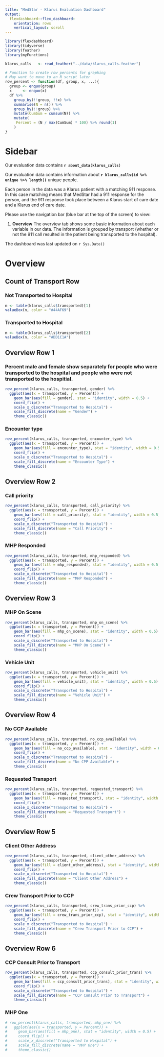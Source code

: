 ```yaml
---
title: "MedStar - Klarus Evaluation Dashboard"
output: 
  flexdashboard::flex_dashboard:
    orientation: rows
    vertical_layout: scroll
---
```


```r
library(flexdashboard)
library(tidyverse)
library(feather)
library(myFunctions)
```

```r
klarus_calls   <- read_feather("../data/klarus_calls.feather")
```

```r
# Function to create row percents for graphing
# May want to move to an R script later
row_percent <- function(df, group, x, ...){
  group <- enquo(group)
  x     <- enquo(x)
  df %>% 
    group_by(!!group, !!x) %>% 
    summarise(N = n()) %>% 
    group_by(!!group) %>% 
    mutate(CumSum = cumsum(N)) %>% 
    mutate(
     Percent = (N / max(CumSum) * 100) %>% round(1)
    ) 
}
```




Sidebar {.sidebar data-width=300}
===============================================================================
Our evaluation data contains **`r about_data(klarus_calls)`**

Our evaluation data contains information about **`r klarus_calls$id %>% unique %>% length()`** unique people.

Each person in the data was a Klarus patient with a matching 911 response. In this case matching means that MedStar had a 911 response for the person, and the 911 response took place between a Klarus start of care date and a Klarus end of care date.

Please use the navigation bar (blue bar at the top of the screen) to view:  

1. **Overview** The overview tab shows some basic information about each variable in our data. The information is grouped by transport (whether or not the 911 call resulted in the patient being transported to the hospital).

The dashboard was last updated on `r Sys.Date()`

Overview
===============================================================================

Count of Transport Row
-------------------------------------------------------------------------------

### Not Transported to Hospital

```r
n <- table(klarus_calls$transported)[1]
valueBox(n, color = "#44AF69")
```

### Transported to Hospital

```r
n <- table(klarus_calls$transported)[2]
valueBox(n, color = "#DD1C1A")
```

Overview Row 1
-------------------------------------------------------------------------------

### Percent male and female show separately for people who were transported to the hospital and people who were not transported to the hospitial.

```r
row_percent(klarus_calls, transported, gender) %>% 
  ggplot(aes(x = transported, y = Percent)) +
    geom_bar(aes(fill = gender), stat = "identity", width = 0.5) +
    coord_flip() +
    scale_x_discrete("Transported to Hospital") +
    scale_fill_discrete(name = "Gender") +
    theme_classic()
```

### Encounter type

```r
row_percent(klarus_calls, transported, encounter_type) %>% 
  ggplot(aes(x = transported, y = Percent)) +
    geom_bar(aes(fill = encounter_type), stat = "identity", width = 0.5) +
    coord_flip() +
    scale_x_discrete("Transported to Hospital") +
    scale_fill_discrete(name = "Encounter Type") +
    theme_classic()
```

Overview Row 2
-------------------------------------------------------------------------------

### Call priority

```r
row_percent(klarus_calls, transported, call_priority) %>% 
  ggplot(aes(x = transported, y = Percent)) +
    geom_bar(aes(fill = call_priority), stat = "identity", width = 0.5) +
    coord_flip() +
    scale_x_discrete("Transported to Hospital") +
    scale_fill_discrete(name = "Call Priority") +
    theme_classic()
```

### MHP Responded

```r
row_percent(klarus_calls, transported, mhp_responded) %>% 
  ggplot(aes(x = transported, y = Percent)) +
    geom_bar(aes(fill = mhp_responded), stat = "identity", width = 0.5) +
    coord_flip() +
    scale_x_discrete("Transported to Hospital") +
    scale_fill_discrete(name = "MHP Responded") +
    theme_classic()
```

Overview Row 3
-------------------------------------------------------------------------------

### MHP On Scene

```r
row_percent(klarus_calls, transported, mhp_on_scene) %>% 
  ggplot(aes(x = transported, y = Percent)) +
    geom_bar(aes(fill = mhp_on_scene), stat = "identity", width = 0.5) +
    coord_flip() +
    scale_x_discrete("Transported to Hospital") +
    scale_fill_discrete(name = "MHP On Scene") +
    theme_classic()
```

### Vehicle Unit

```r
row_percent(klarus_calls, transported, vehicle_unit) %>% 
  ggplot(aes(x = transported, y = Percent)) +
    geom_bar(aes(fill = vehicle_unit), stat = "identity", width = 0.5) +
    coord_flip() +
    scale_x_discrete("Transported to Hospital") +
    scale_fill_discrete(name = "Vehicle Unit") +
    theme_classic()
```

Overview Row 4
-------------------------------------------------------------------------------

### No CCP Available

```r
row_percent(klarus_calls, transported, no_ccp_available) %>% 
  ggplot(aes(x = transported, y = Percent)) +
    geom_bar(aes(fill = no_ccp_available), stat = "identity", width = 0.5) +
    coord_flip() +
    scale_x_discrete("Transported to Hospital") +
    scale_fill_discrete(name = "No CPP Available") +
    theme_classic()
```

### Requested Transport

```r
row_percent(klarus_calls, transported, requested_transport) %>% 
  ggplot(aes(x = transported, y = Percent)) +
    geom_bar(aes(fill = requested_transport), stat = "identity", width = 0.5) +
    coord_flip() +
    scale_x_discrete("Transported to Hospital") +
    scale_fill_discrete(name = "Requested Transport") +
    theme_classic()
```

Overview Row 5
-------------------------------------------------------------------------------

### Client Other Address

```r
row_percent(klarus_calls, transported, client_other_address) %>% 
  ggplot(aes(x = transported, y = Percent)) +
    geom_bar(aes(fill = client_other_address), stat = "identity", width = 0.5) +
    coord_flip() +
    scale_x_discrete("Transported to Hospital") +
    scale_fill_discrete(name = "Client Other Address") +
    theme_classic()
```

### Crew Transport Prior to CCP

```r
row_percent(klarus_calls, transported, crew_trans_prior_ccp) %>% 
  ggplot(aes(x = transported, y = Percent)) +
    geom_bar(aes(fill = crew_trans_prior_ccp), stat = "identity", width = 0.5) +
    coord_flip() +
    scale_x_discrete("Transported to Hospital") +
    scale_fill_discrete(name = "Crew Transport Prior to CCP") +
    theme_classic()
```

Overview Row 6
-------------------------------------------------------------------------------

### CCP Consult Prior to Transport

```r
row_percent(klarus_calls, transported, ccp_consult_prior_trans) %>% 
  ggplot(aes(x = transported, y = Percent)) +
    geom_bar(aes(fill = ccp_consult_prior_trans), stat = "identity", width = 0.5) +
    coord_flip() +
    scale_x_discrete("Transported to Hospital") +
    scale_fill_discrete(name = "CCP Consult Prior to Transport") +
    theme_classic()
```

### MHP One

```r
# row_percent(klarus_calls, transported, mhp_one) %>% 
#   ggplot(aes(x = transported, y = Percent)) +
#     geom_bar(aes(fill = mhp_one), stat = "identity", width = 0.5) +
#     coord_flip() +
#     scale_x_discrete("Transported to Hospital") +
#     scale_fill_discrete(name = "MHP One") +
#     theme_classic()
```
